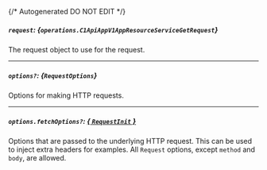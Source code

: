 {/* Autogenerated DO NOT EDIT  */}

##### `request`: *{`operations.C1ApiAppV1AppResourceServiceGetRequest`}*
The request object to use for the request.

<Collapsible openLabel={Labels.showProperties} closeLabel={Labels.hideProperties}>
  <C1ApiAppV1AppResourceServiceGetRequest />
</Collapsible>

---
##### `options?`: *{`RequestOptions`}*
Options for making HTTP requests.

---
##### `options.fetchOptions?`: [*{ `RequestInit` }*](https://developer.mozilla.org/en-US/docs/Web/API/Request/Request#options)
Options that are passed to the underlying HTTP request. This can be used to inject extra headers for examples. All `Request` options, except `method` and `body`, are allowed.

